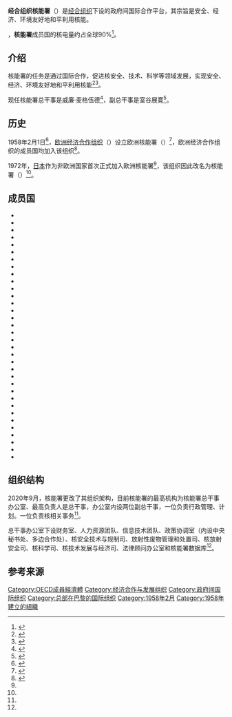 {{Infobox geopolitical organization|symbol_type=Logo|image_symbol=|image_map=NEA Nuclear Energy Agency Map Of Member Countries.svg|map_caption=核能署成员国|membership=34个|admin_center_type=秘书处|leader_title1=总干事|leader_name1=威廉·麦格伍德|established={{unbulleted list |1958年2月 |{{small|(起初名为欧洲核能署)}}}}|official_website={{url|www.oecd-nea.org}}|conventional_long_name=核能署|name=United Nations Scientific Committee on the Effects of Atomic Radiation|admin_center=[[法国|法国]] [[巴黎|巴黎]]|leader_title2=副总干事|leader_name2=室谷展寛}}
'''经合组织核能署'''（{{Lang|en|Nuclear Energy Agency，'''NEA'''}}）是[[经济合作与发展组织|经合组织]]下设的政府间国际合作平台，其宗旨是安全、经济、环境友好地和平利用核能。

{{截止|2021|1}}，'''核能署'''成员国的核电量约占全球90%<ref>{{Cite web|title=保加利亚成为经合组织核能署成员|url=http://www.china-nea.cn/site/content/38560.html|accessdate=2021-01-25|author=中国能源研究会核能专委会|date=2021-01-21|format=|publisher=中国核能行业协会|language=zh|archiveurl=https://archive.vn/6j0l2|archivedate=2021-01-25}}</ref>。

== 介绍 ==
核能署的任务是通过国际合作，促进核安全、技术、科学等领域发展，实现安全、经济、环境友好地和平利用核能<ref>{{Cite web|title=What we do|url=https://www.oecd-nea.org/jcms/pl_36847|accessdate=2021-01-25|author=|date=|format=|publisher=NEA|language=en|archiveurl=https://web.archive.org/web/20210125091327/https://www.oecd-nea.org/jcms/pl_36847|archivedate=2021-01-25}}</ref><ref>{{Cite web|title=我在世界经合组织核能署秘书处|url=http://www.msgz.net/article571.html|accessdate=2021-01-25|author=闫继锋|date=2019-01|format=|publisher=秘书工作网|language=zh|archiveurl=https://archive.vn/RelV0|archivedate=2021-01-25}}</ref>。

现任核能署总干事是威廉·麦格伍德<ref name=":0">{{Cite web|title=NEA organisational structure|url=https://www.oecd-nea.org/jcms/pl_36716/nea-organisational-structure|accessdate=2021-01-25|author=NEA|date=2020-09-14|format=|publisher=www.oecd-nea.org|language=en|archiveurl=https://web.archive.org/web/20210125083556/https://www.oecd-nea.org/jcms/pl_36716/nea-organisational-structure|archivedate=2021-01-25}}</ref>，副总干事是室谷展寛<ref>{{Cite web|title=室谷展寛文部科学省大臣官房付の経済協力開発機構・原子力機関管理計画担当次長への採用|url=https://www.mofa.go.jp/mofaj/press/release/press4_006397.html|accessdate=2021-01-25|author=日本外務省|date=2018-09-05|format=|publisher=外務省|language=ja|archiveurl=https://archive.vn/J7n27|archivedate=2021-01-25}}</ref>。

== 历史 ==
1958年2月1日<ref>{{Cite web|title=技术路线图 核能|url=https://www.oecd-nea.org/upload/docs/application/pdf/2019-12/nea7049-nuclear-roadmap-chinese.pdf|accessdate=2021-01-25|author=|date=2010|format=PDF|publisher=www.oecd-nea.org|pages=51|language=zh}}</ref>，[[经济合作与发展组织|欧洲经济合作组织]]（{{Lang|en|OEEC}}）设立欧洲核能署（{{Lang|en|ENEA}}）<ref name=":1">{{Cite web|title=OECD Nuclear Energy Agency|url=https://www.oecd-nea.org/pub/neabrochure-jp.pdf|accessdate=2021-01-25|author=|date=2008-03|format=pdf|publisher=www.oecd-nea.org|language=ja}}</ref>，欧洲经济合作组织的成员国均加入该组织<ref name=":2">{{Cite web|title=名词解释： 经合组织核能署|url=http://www.csrp.org.cn/newsitem/278499599|accessdate=2021-01-25|author=中国辐射防护学会|date=2020-06-02|format=|publisher=中国辐射防护学会|language=zh|archiveurl=https://archive.vn/rlPou|archivedate=2021-01-25}}</ref>。

1972年，[[日本|日本]]作为非欧洲国家首次正式加入欧洲核能署<ref name=":1" />，该组织因此改名为核能署（{{Lang|en|NEA}}）<ref name=":2" />。

== 成员国 ==
{{div col|colwidth=22em}}
*{{flagcountry|Argentina}}
*{{flagcountry|Australia}}
*{{flagcountry|Austria}}
*{{flagcountry|Belgium}}
*{{flagcountry|Bulgaria}}
*{{flagcountry|Canada}}
*{{flagcountry|Czech Republic}}
*{{flagcountry|Denmark}}
*{{flagcountry|Finland}}
*{{flagcountry|France}}
*{{flagcountry|Germany}}
*{{flagcountry|Greece}}
*{{flagcountry|Hungary}}
*{{flagcountry|Iceland}}
*{{flagcountry|Republic of Ireland|Ireland}}
*{{flagcountry|Italy}}
*{{flagcountry|Japan}}
*{{flagcountry|Luxembourg}}
*{{flagcountry|Mexico}}
*{{flagcountry|Netherlands}}
*{{flagcountry|Norway}}
*{{flagcountry|Poland}}
*{{flagcountry|Portugal}}
*{{flagcountry|Romania}}
*{{flagcountry|Russian Federation}}
*{{flagcountry|Slovakia}}
*{{flagcountry|Slovenia}}
*{{flagcountry|South Korea}}
*{{flagcountry|Spain}}
*{{flagcountry|Sweden}}
*{{flagcountry|Switzerland}}
*{{flagcountry|Turkey}}
*{{flagcountry|United Kingdom}}
*{{flagcountry|United States}}
{{div col end}}

== 组织结构 ==
2020年9月，核能署更改了其组织架构，目前核能署的最高机构为核能署总干事办公室、最高负责人是总干事，办公室内设两位副总干事，一位负责行政管理、计划。一位负责核相关事务<ref name=":0" />。

总干事办公室下设财务室、人力资源团队、信息技术团队、政策协调室（内设中央秘书处、多边合作处）、核安全技术与规制司、放射性废物管理和处置司、核放射安全司、核科学司、核技术发展与经济司、法律顾问办公室和核能署数据库<ref name=":0" />。

== 参考来源 ==
{{reflist}}
[[Category:OECD成員經濟體|Category:OECD成員經濟體]]
[[Category:经济合作与发展组织|Category:经济合作与发展组织]]
[[Category:政府间国际组织|Category:政府间国际组织]]
[[Category:总部在巴黎的国际组织|Category:总部在巴黎的国际组织]]
[[Category:1958年2月|Category:1958年2月]]
[[Category:1958年建立的組織|Category:1958年建立的組織]]